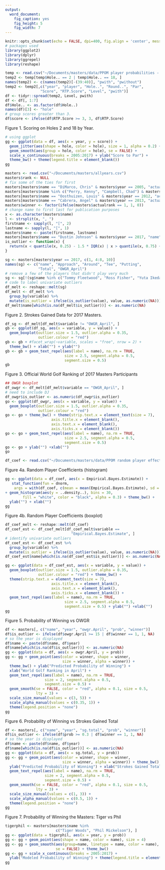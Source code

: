 ```yaml
---
output: 
  word_document: 
    fig_caption: yes
    fig_height: 5
    fig_width: 7
---
```


```r
knitr::opts_chunk$set(echo = FALSE, dpi=400, fig.align = 'center', message = FALSE, warning = FALSE)
# packages used
library(ggplot2)
library(dplyr)
library(ggrepel)
library(reshape)
```


```r
temp <- read.csv("~/Documents/masters/data/PPOM player probabilities - 2005 to 2017 SG april to april.csv")
temp2 <- temp[temp$Hole.. == 2 | temp$Hole.. == 18, ]
names(temp2) <- c(names(temp2)[-(39:40)], "pwith", "pwithout")
temp2 <- temp2[,c("year", "player", "Hole..", "Round..", "Par", 
                "Score", "RTP.Score", "Level", "pwith")]
df <- tidyr::spread(temp2, Level, pwith)
df <- df[, 1:7]
df$Hole.. <- as.factor(df$Hole..)
names(df)[3] <- "hole"
# group scores greater than 3.
df$score <- ifelse(df$RTP.Score >= 3, 3, df$RTP.Score)
```

Figure 1.  Scoring on Holes 2 and 18 by Year.
```r
# using ggplot
gg <- ggplot(data = df, aes(x = year, y = score)) + 
  geom_jitter(aes(shape = hole, color = hole), size = 1, alpha = 0.2) +
  geom_smooth(aes(group = hole, color = hole), se = FALSE) + 
  scale_x_continuous(breaks = 2005:2017) + ylab("Score to Par") +
  theme_bw() + theme(legend.title = element_blank())
gg
```


```r
masters <- read.csv("~/Documents/masters/allyears.csv")
masters$rank <- NULL
# fix some of the ties for first
masters[masters$name == "DiMarco, Chris" & masters$year == 2005, "actualrank"] <- 2
masters[masters$name %in% c("Perry, Kenny", "Campbell, Chad") & masters$year == 2009, "actualrank"] <- 2
masters[masters$name == "Oosthuizen, Louis" & masters$year == 2012, "actualrank"] <- 2
masters[masters$name == "Cabrera, Angel" & masters$year == 2013, "actualrank"] <- 2
masters$winner <- factor(ifelse(masters$actualrank == 1, 1, 0))
# change name to first last for publication purposes
x <- as.character(masters$name)
l <- strsplit(x, ", ")
firstname <- sapply(l, "[", 2)
lastname <- sapply(l, "[", 1)
masters$name <- paste(firstname, lastname)
masters[masters$name == "Dustin Johnson" & masters$year == 2017, "name"] <- "Dustin Johnson (did not play)"
is_outlier <- function(x) {
  return(x < quantile(x, 0.25) - 1.5 * IQR(x) | x > quantile(x, 0.75) + 1.5 * IQR(x))
}
```


```r
sg <- masters[masters$year == 2017, c(1, 4:8, 10)]
names(sg) <- c("name", "Approach", "Around", "Tee", "Putting",
               "Total", "OWGR_April")
# remove a few of the players that didn't play very much
sg <- sg[!(sg$name %in% c("Tommy Fleetwood", "Ross Fisher", "Yuta Ikeda")), ]
# code to label univariate outliers
df_melt <- reshape::melt(sg)
df_melt <- df_melt %>%
  group_by(variable) %>%
  mutate(is_outlier = ifelse(is_outlier(value), value, as.numeric(NA)))
df_melt$name[which(is.na(df_melt$is_outlier))] <- as.numeric(NA)
```


Figure 2.  Strokes Gained Data for 2017 Masters.
```r
df_sg <- df_melt[df_melt$variable != "OWGR_April", ]
gb <- ggplot(df_sg, aes(x = variable, y = value)) + 
  geom_boxplot(outlier.size = 1.5, outlier.alpha = 0.35, 
               outlier.colour = "red")
gb <- gb + #facet_wrap(~variable, scales = "free", nrow = 2) + 
  theme_bw() + xlab("") + ylab("")
gb <- gb + geom_text_repel(aes(label = name), na.rm = TRUE, 
                           size = 2.5, segment.alpha = 0.5, 
                           segment.size = 0.5)
gb
```


Figure 3.  Official World Golf Ranking of 2017 Masters Participants
```r
## OWGR boxplot
df_owgr <- df_melt[df_melt$variable == "OWGR_April", ]
# need to include DJ
df_owgr$is_outlier <- as.numeric(df_owgr$is_outlier)
go <- ggplot(df_owgr, aes(x = variable, y = value)) + 
  geom_boxplot(outlier.size = 1.5, outlier.alpha = 0.35, 
               outlier.colour = "red")
go <- go + theme_bw() + theme(strip.text.x = element_text(size = 7),
                     axis.title.x = element_blank(),
                     axis.text.x = element_blank(),
                     axis.ticks.x = element_blank())
go <- go + geom_text_repel(aes(label = name), na.rm = TRUE, 
                           size = 2.5, segment.alpha = 0.5, 
                           segment.size = 0.5)
go <- go + ylab("") +xlab("")
go
```


```r
df_coef <- read.csv("~/Documents/masters/data/PPOM random player effects.csv")
```

Figure 4a. Random Player Coefficients (histogram)
```r
gg <- ggplot(data = df_coef, aes(x = Empirical.Bayes.Estimate)) +
   stat_function(fun = dnorm, 
	args = with(df_coef, c(mean = mean(Empirical.Bayes.Estimate), sd = 0.016)), color = "#FF6666")   
+ geom_histogram(aes(y = ..density..), bins = 30, 
		fill = "white", color = "black", alpha = 0.3) + theme_bw() +
  ylab("") + xlab("")
gg
```


Figure 4b. Random Player Coefficients (boxplot)
```r
df_coef_melt <- reshape::melt(df_coef)
df_coef_est <- df_coef_melt[df_coef_melt$variable ==
                              "Empirical.Bayes.Estimate", ]
# identify univariate outliers
df_coef_est <- df_coef_est %>%
  group_by(variable) %>%
  mutate(is_outlier = ifelse(is_outlier(value), value, as.numeric(NA)))
df_coef_est$name[which(is.na(df_coef_est$is_outlier))] <- as.numeric(NA)

gg <- ggplot(data = df_coef_est, aes(x = variable, y = value)) + 
  geom_boxplot(outlier.size = 1.5, outlier.alpha = 0.35, 
               outlier.colour = "red") + theme_bw() + 
  theme(strip.text.x = element_text(size = 7),
                     axis.title.x = element_blank(),
                     axis.text.x = element_blank(),
                     axis.ticks.x = element_blank()) +
  geom_text_repel(aes(label = name), na.rm = TRUE, 
                           size = 2.5, segment.alpha = 0.5, 
                           segment.size = 0.5) + ylab("") +xlab("")
gg
```


Figure 5.  Probability of Winning vs OWGR
```r
df <- masters[, c("name", "year", "owgr.April", "prob", "winner")]
df$is_outlier <- ifelse(df$owgr.April >= 15 | df$winner == 1, 1, NA)
# so the year is displayed
df$name <- paste(df$name, df$year)
df$name[which(is.na(df$is_outlier))] <- as.numeric(NA)
gg <- ggplot(data = df, aes(x = owgr.April, y = prob))
gg <- gg + geom_point(aes(color = winner, shape = winner, 
                          size = winner, alpha = winner)) + 
  theme_bw() + ylab("Predicted Probability of Winning") + 
  xlab("World Golf Ranking in April") + 
  geom_text_repel(aes(label = name), na.rm = TRUE, 
                  size = 2, segment.alpha = 0.5, 
                  segment.size = 0.5) + 
  geom_smooth(se = FALSE, color = "red", alpha = 0.1, size = 0.5,
              lty = 3) + 
  scale_size_manual(values = c(3, 5)) + 
  scale_alpha_manual(values = c(0.35, 1)) + 
  theme(legend.position = "none")
gg
```



Figure 6.  Probability of Winning vs Strokes Gained Total
```r
df <- masters[, c("name", "year", "sg.total", "prob", "winner")]
df$is_outlier <- ifelse(df$prob >= 0.3 | df$winner == 1, 1, NA)
# so the year is displayed
df$name <- paste(df$name, df$year)
df$name[which(is.na(df$is_outlier))] <- as.numeric(NA)
gg <- ggplot(data = df, aes(x = sg.total, y = prob))
gg <- gg + geom_point(aes(color = winner, shape = winner, 
                          size = winner, alpha = winner)) + theme_bw() + 
  ylab("Predicted Probability of Winning") + xlab("Strokes Gained Total") + 
  geom_text_repel(aes(label = name), na.rm = TRUE, 
                  size = 2, segment.alpha = 0.5, 
                  segment.size = 0.5) + 
  geom_smooth(se = FALSE, color = "red", alpha = 0.1, size = 0.5,
              lty = 3) + 
  scale_size_manual(values = c(1, 3)) + 
  scale_alpha_manual(values = c(0.5, 1)) + 
  theme(legend.position = "none")
gg
```



Figure 7. Probability of Winning the Masters: Tiger vs Phil
```r
tigerphil <- masters[masters$name %in% 
                       c("Tiger Woods", "Phil Mickelson"), ]
gg <- ggplot(data = tigerphil, aes(x = year, y = prob))
gg <- gg + geom_point(aes(shape = name, color = name), size = 4) 
gg <- gg + geom_smooth(aes(group=name, linetype = name, color = name),
                       se = FALSE) + theme_bw()
gg <- gg + scale_x_continuous(breaks = 2005:2017) + 
  ylab("Modeled Probability of Winning") + theme(legend.title = element_blank())
gg
```

